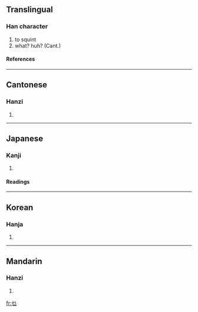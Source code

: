 ==Translingual==
===Han character===
{{Han char|rn=5|rad=乙|as=01|sn=2|four=4771<sub>2</sub>|canj=心弓 (PN), 心尸 (PS), X心弓 (XPN)}}
# to squint
# what? huh? (Cant.)
====References====
{{Han ref|kx=0083.180|dkj=00166|dj=0168.010|hdz=10049.090|uh=4E5C|ud=20060|bh=C941|bd=51521}}
----
==Cantonese==
===Hanzi===
{{yue-hanzi|jyut=|y=mat1, me2 nip2}}
# {{defn|Cantonese}}
----
==Japanese==
===Kanji===
{{ja-kanji|grade=|rs=乙01}}
# {{defn|Japanese}}
====Readings====
{{ja-readings|on=[[ば]] (ba), [[め]] (me)|kun=[[やぶにらみ]] (yabunirami)}}
----
==Korean==
===Hanja===
{{ko-hanja|hangeul=먀|rv=mya|mr=mya}}
# {{defn|Korean}}
----
==Mandarin==
===Hanzi===
{{cmn-hanzi|pin=[[miē]] (mie1)|wg=mieh<sup>1</sup>}}
# {{defn|Mandarin}}

[[fr:乜]]